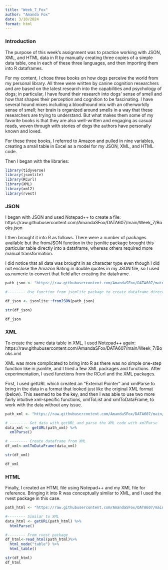 ```yaml
---
title: "Week_7_Fox"
author: "Amanda Fox"
date: 3/10/2024
format: html
---
```


### Introduction
  
The purpose of this week's assignment was to practice working with JSON, XML, and HTML data in R by manually creating three copies of a simple data table, one in each of these three languages, and then importing them into R dataframes. 

For my content, I chose three books on how dogs perceive the world from my personal library. All three were written by canine cognition researchers and are based on the latest research into the capabilities and psychology of dogs; in particular, I have found their research into dogs' sense of smell and how that shapes their perception and cognition to be fascinating. I have several hound mixes including a bloodhound mix with an otherworldly sense of smell; her brain is organized around smells in a way that these researchers are trying to understand. But what makes them some of my favorite books is that they are also well-written and engaging as casual reads, woven through with stories of dogs the authors have personally known and loved.

For these three books, I referred to Amazon and pulled in nine variables, creating a small table in Excel as a model for my JSON, XML, and HTML code.

Then I began with the libraries:

```r

library(tidyverse)
library(jsonlite)
library(RCurl)
library(XML)
library(xml2)
library(rvest)

```

### JSON

I began with JSON and used Notepad++ to create a file: https://raw.githubusercontent.com/AmandaSFox/DATA607/main/Week_7/Books.json

I then brought it into R as follows. There were a number of packages available but the fromJSON function in the jsonlite package brought this particular table directly into a dataframe, whereas others required more manual transformation.

I did notice that all data was brought in as character type even though I did not enclose the Amazon Rating in double quotes in my JSON file, so I used as.numeric to convert that field after creating the dataframe.

```r

path_json <- "https://raw.githubusercontent.com/AmandaSFox/DATA607/main/Week_7/Books.json"

#-------- Use function from jsonlite package to create dataframe directly from JSON file in one step

df_json <- jsonlite::fromJSON(path_json) 

str(df_json)

df_json

```
### XML

To create the same data table in XML, I used Notepad++ again: https://raw.githubusercontent.com/AmandaSFox/DATA607/main/Week_7/Books.xml

XML was more complicated to bring into R as there was no simple one-step function like in jsonlite, and I tried a few XML packages and functions. After experimentation, I used functions from the RCurl and the XML packages.

First, I used getURL which created an "External Pointer" and xmlParse to bring in the data in a format that looked just like the original XML format (below). This seemed to be the key, and then I was able to use two more fairly intuitive xml-specific functions, xmlToList and xmlToDataFrame, to work with the data without any issue.


```r

path_xml <- "https://raw.githubusercontent.com/AmandaSFox/DATA607/main/Week_7/Books.xml"

# -------- Get data with getURL and parse the XML code with xmlParse
data_xml <- getURL(path_xml) %>% 
  xmlParse()

# -------- Create dataframe from XML
df_xml<-xmlToDataFrame(data_xml) 

str(df_xml)

df_xml

```

### HTML

Finally, I created an HTML file using Notepad++ and my XML file for reference. Bringing it into R was conceptually similar to XML, and I used the rvest package in this case.

```r

path_html <- "https://raw.githubusercontent.com/AmandaSFox/DATA607/main/Week_7/Books.html"

#-------- Similar to XML
data_html <- getURL(path_html) %>% 
  htmlParse()

#-------- From rvest package
df_html<-read_html(path_html)%>%
  html_node("table") %>%
  html_table()

str(df_html)
df_html

```